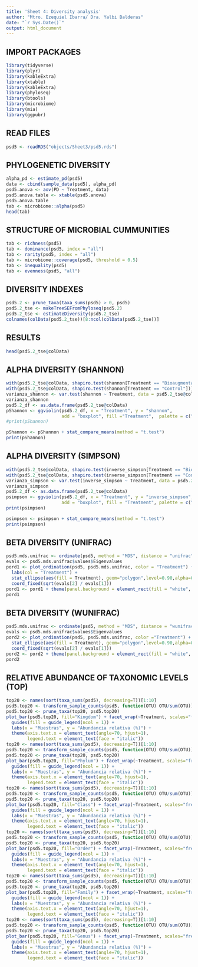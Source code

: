 ```yaml
---
title: 'Sheet 4: Diversity analysis'
author: "Mtro. Ezequiel Ibarra/ Dra. Yalbi Balderas"
date: "`r Sys.Date()`"
output: html_document
---
```


## IMPORT PACKAGES

```r
library(tidyverse)
library(plyr)
library(kableExtra)
library(xtable)
library(kableExtra)
library(phyloseq)
library(btools)
library(microbiome)
library(mia)
library(ggpubr)
```

## READ FILES

```r
psd5 <- readRDS("objects/Sheet3/psd5.rds")
```

## PHYLOGENETIC DIVERSITY

```r
alpha_pd <- estimate_pd(psd5)
data <- cbind(sample_data(psd5), alpha_pd) 
psd5.anova <- aov(PD ~ Treatment, data) 
psd5.anova.table <- xtable(psd5.anova)
psd5.anova.table
tab <- microbiome::alpha(psd5)
head(tab)
```

## STRUCTURE OF MICROBIAL CUMMUNITIES

```r
tab <- richness(psd5)
tab <- dominance(psd5, index = "all")
tab <- rarity(psd5, index = "all")
tab <- microbiome::coverage(psd5, threshold = 0.5)
tab <- inequality(psd5)
tab <- evenness(psd5, "all")
```

## DIVERSITY INDEXES

```r
psd5.2 <- prune_taxa(taxa_sums(psd5) > 0, psd5)
psd5.2_tse <- makeTreeSEFromPhyloseq(psd5.2)
psd5.2_tse <- estimateDiversity(psd5.2_tse)
colnames(colData(psd5.2_tse))[8:ncol(colData(psd5.2_tse))]
```

## RESULTS

```r
head(psd5.2_tse@colData)
```

## ALPHA DIVERSITY (SHANNON)

```r
with(psd5.2_tse@colData, shapiro.test(shannon[Treatment == "Bioaugmentation"]))
with(psd5.2_tse@colData, shapiro.test(shannon[Treatment == "Control"]))
varianza_shannon <- var.test(shannon ~ Treatment, data = psd5.2_tse@colData)
varianza_shannon
psd5.2_df <- as.data.frame(psd5.2_tse@colData)
pShannon <- ggviolin(psd5.2_df, x = "Treatment", y = "shannon",
                     add = "boxplot", fill ="Treatment",  palette = c("#F8766D", "#00BF7D","#fdbf6f"), na.rm=T)
#print(pShannon)

pShannon <- pShannon + stat_compare_means(method = "t.test")
print(pShannon)
```

## ALPHA DIVERSITY (SIMPSON)

```r
with(psd5.2_tse@colData, shapiro.test(inverse_simpson[Treatment == "Bioaugmentation"]))
with(psd5.2_tse@colData, shapiro.test(inverse_simpson[Treatment == "Control"]))
varianza_simpson <- var.test(inverse_simpson ~ Treatment, data = psd5.2_tse@colData)
varianza_simpson
psd5.2_df <- as.data.frame(psd5.2_tse@colData)
psimpson <- ggviolin(psd5.2_df, x = "Treatment", y = "inverse_simpson",
                     add = "boxplot", fill = "Treatment", palette = c("#CD5555", "#8FBC8F","#fdbf6f"), na.rm=T)
print(psimpson)

psimpson <- psimpson + stat_compare_means(method = "t.test")
print(psimpson)
```

## BETA DIVERSITY (UNIFRAC)

```r
psd5.mds.unifrac <- ordinate(psd5, method = "MDS", distance = "unifrac")
evals <- psd5.mds.unifrac$values$Eigenvalues
pord1 <- plot_ordination(psd5, psd5.mds.unifrac, color = "Treatment") +
  labs(col = "Treatment") +
  stat_ellipse(aes(fill = Treatment), geom="polygon",level=0.90,alpha=0.25) +
  coord_fixed(sqrt(evals[2] / evals[1]))
pord1 <- pord1 + theme(panel.background = element_rect(fill = "white", colour = "black"))
pord1
```

## BETA DIVERSITY (WUNIFRAC)

```r
psd5.mds.unifrac <- ordinate(psd5, method = "MDS", distance = "wunifrac")
evals <- psd5.mds.unifrac$values$Eigenvalues
pord2 <- plot_ordination(psd5, psd5.mds.unifrac, color ="Treatment") +
  stat_ellipse(aes(fill = Treatment), geom="polygon",level=0.90,alpha=0.25) +
  coord_fixed(sqrt(evals[2] / evals[1]))
pord2 <- pord2 + theme(panel.background = element_rect(fill = "white", colour = "black"))
pord2
```

## RELATIVE ABUNDANCE OF TAXONOMIC LEVELS (TOP)

```r
top20 <- names(sort(taxa_sums(psd5), decreasing=T))[1:10]
psd5.top20 <- transform_sample_counts(psd5, function(OTU) OTU/sum(OTU))
psd5.top20 <- prune_taxa(top20, psd5.top20)
plot_bar(psd5.top20, fill="Kingdom") + facet_wrap(~Treatment, scales="free_x")+
  guides(fill = guide_legend(ncol = 1)) +
  labs(x = "Muestras", y = "Abundancia relativa (%)") + 
  theme(axis.text.x = element_text(angle=70, hjust=1),
        legend.text = element_text(face = "italic"))
top20 <- names(sort(taxa_sums(psd5), decreasing=T))[1:10]
psd5.top20 <- transform_sample_counts(psd5, function(OTU) OTU/sum(OTU))
psd5.top20 <- prune_taxa(top20, psd5.top20)
plot_bar(psd5.top20, fill="Phylum") + facet_wrap(~Treatment, scales="free_x")+
  guides(fill = guide_legend(ncol = 1)) +
  labs(x = "Muestras", y = "Abundancia relativa (%)") + 
  theme(axis.text.x = element_text(angle=70, hjust=1),
        legend.text = element_text(face = "italic"))
top20 <- names(sort(taxa_sums(psd5), decreasing=T))[1:10]
psd5.top20 <- transform_sample_counts(psd5, function(OTU) OTU/sum(OTU))
psd5.top20 <- prune_taxa(top20, psd5.top20)
plot_bar(psd5.top20, fill="Class") + facet_wrap(~Treatment, scales="free_x")+
  guides(fill = guide_legend(ncol = 1)) +
  labs(x = "Muestras", y = "Abundancia relativa (%)") + 
  theme(axis.text.x = element_text(angle=70, hjust=1),
        legend.text = element_text(face = "italic"))
top20 <- names(sort(taxa_sums(psd5), decreasing=T))[1:10]
psd5.top20 <- transform_sample_counts(psd5, function(OTU) OTU/sum(OTU))
psd5.top20 <- prune_taxa(top20, psd5.top20)
plot_bar(psd5.top20, fill="Order") + facet_wrap(~Treatment, scales="free_x")+
  guides(fill = guide_legend(ncol = 1)) +
  labs(x = "Muestras", y = "Abundancia relativa (%)") + 
  theme(axis.text.x = element_text(angle=70, hjust=1),
        legend.text = element_text(face = "italic"))
top20 <- names(sort(taxa_sums(psd5), decreasing=T))[1:10]
psd5.top20 <- transform_sample_counts(psd5, function(OTU) OTU/sum(OTU))
psd5.top20 <- prune_taxa(top20, psd5.top20)
plot_bar(psd5.top20, fill="Family") + facet_wrap(~Treatment, scales="free_x")+
  guides(fill = guide_legend(ncol = 1)) +
  labs(x = "Muestras", y = "Abundancia relativa (%)") + 
  theme(axis.text.x = element_text(angle=70, hjust=1),
        legend.text = element_text(face = "italic"))
top20 <- names(sort(taxa_sums(psd5), decreasing=T))[1:10]
psd5.top20 <- transform_sample_counts(psd5, function(OTU) OTU/sum(OTU))
psd5.top20 <- prune_taxa(top20, psd5.top20)
plot_bar(psd5.top20, fill="Genus") + facet_wrap(~Treatment, scales="free_x")+
  guides(fill = guide_legend(ncol = 1)) +
  labs(x = "Muestras", y = "Abundancia relativa (%)") + 
  theme(axis.text.x = element_text(angle=70, hjust=1),
        legend.text = element_text(face = "italic"))

```
